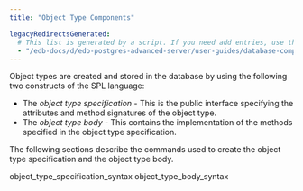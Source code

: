 ```yaml
---
title: "Object Type Components"

legacyRedirectsGenerated:
  # This list is generated by a script. If you need add entries, use the `legacyRedirects` key.
  - "/edb-docs/d/edb-postgres-advanced-server/user-guides/database-compatibility-for-oracle-developers-guide/10/Database_Compatibility_for_Oracle_Developers_Guide_10.1.093.html"
---
```


<div id="object_type_components" class="registered_link"></div>

Object types are created and stored in the database by using the following two constructs of the SPL language:

-   The *object type specification* - This is the public interface specifying the attributes and method signatures of the object type.
-   The *object type body* - This contains the implementation of the methods specified in the object type specification.

The following sections describe the commands used to create the object type specification and the object type body.

<div class="toctree" maxdepth="3">

object_type_specification_syntax object_type_body_syntax

</div>
